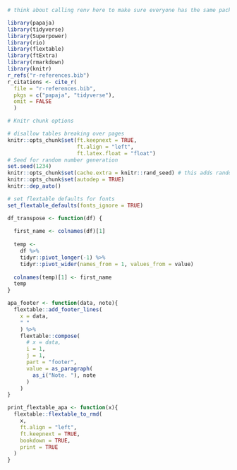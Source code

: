 <!-- This file is for LaTeX and R setups -->
<!-- Latex -->
<!-- Problem with Latex stuff is, that it won't compile to word correctly... -->

<!-- R -->

```r
# think about calling renv here to make sure everyone has the same packages installed

library(papaja)
library(tidyverse)
library(Superpower)
library(rio)
library(flextable)
library(ftExtra)
library(rmarkdown)
library(knitr)
r_refs("r-references.bib")
r_citations <- cite_r(
  file = "r-references.bib",
  pkgs = c("papaja", "tidyverse"),
  omit = FALSE
  )

# Knitr chunk options

# disallow tables breaking over pages
knitr::opts_chunk$set(ft.keepnext = TRUE,
                      ft.align = "left",
                      ft.latex.float = "float")
# Seed for random number generation
set.seed(1234)
knitr::opts_chunk$set(cache.extra = knitr::rand_seed) # this adds random seed to all chunks
knitr::opts_chunk$set(autodep = TRUE)
knitr::dep_auto()
```

```r
# set flextable defaults for fonts
set_flextable_defaults(fonts_ignore = TRUE)
```


```r
df_transpose <- function(df) {
  
  first_name <- colnames(df)[1]
  
  temp <-
    df %>% 
    tidyr::pivot_longer(-1) %>%
    tidyr::pivot_wider(names_from = 1, values_from = value)
  
  colnames(temp)[1] <- first_name
  temp
}
```

```r
apa_footer <- function(data, note){
  flextable::add_footer_lines(
    x = data,
    " "
    ) %>%
    flextable::compose(
      # x = data,
      i = 1,
      j = 1,
      part = "footer",
      value = as_paragraph(
        as_i("Note. "), note
      )
    )
}
```

```r
print_flextable_apa <- function(x){
  flextable::flextable_to_rmd(
    x,
    ft.align = "left",
    ft.keepnext = TRUE,
    bookdown = TRUE,
    print = TRUE
  )
}
```

